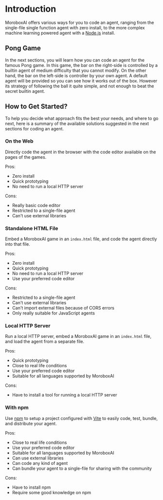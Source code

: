 # Introduction

MoroboxAI offers various ways for you to code an agent, ranging from the
single-file single function agent with zero install, to the more complex
machine learning powered agent with a [Node.js][nodejs] install.

## Pong Game

In the next sections, you will learn how you can code an agent for the
famous Pong game. In this game, the bar on the right-side is controlled by
a builtin agent of medium difficulty that you cannot modify. On the other
hand, the bar on the left-side is controller by your own agent. A default
agent will be provided so you can see how it works out of the box.
However its strategy of following the ball it quite simple, and not enough
to beat the secret builtin agent.

## How to Get Started?

To help you decide what approach fits the best your needs, and where to go
next, here is a summary of the available solutions suggested in the next
sections for coding an agent.

### On the Web

Directly code the agent in the browser with the code editor available on the
pages of the games.

Pros:

-   Zero install
-   Quick prototyping
-   No need to run a local HTTP server

Cons:

-   Really basic code editor
-   Restricted to a single-file agent
-   Can't use external libraries

### Standalone HTML File

Embed a MoroboxAI game in an `index.html` file, and code the agent directly into that file.

Pros:

-   Zero install
-   Quick prototyping
-   No need to run a local HTTP server
-   Use your preferred code editor

Cons:

-   Restricted to a single-file agent
-   Can't use external libraries
-   Can't import external files because of CORS errors
-   Only really suitable for JavaScript agents

### Local HTTP Server

Run a local HTTP server, embed a MoroboxAI game in an `index.html` file,
and load the agent from a separate file.

Pros:

-   Quick prototyping
-   Close to real life conditions
-   Use your preferred code editor
-   Suitable for all languages supported by MoroboxAI

Cons:

-   Have to install a tool for running a local HTTP server

### With npm

Use [npm][npm] to setup a project configured with [Vite][vite] to easily
code, test, bundle, and distribute your agent.

Pros:

-   Close to real life conditions
-   Use your preferred code editor
-   Suitable for all languages supported by MoroboxAI
-   Can use external libraries
-   Can code any kind of agent
-   Can bundle your agent to a single-file for sharing with the community

Cons:

-   Have to install npm
-   Require some good knowledge on npm

[nodejs]: https://nodejs.org/fr
[npm]: https://www.npmjs.com/
[vite]: https://vitejs.dev/
